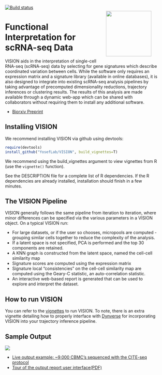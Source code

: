 <img src="man/figures/logo.svg" align="right" style="width: 150px; padding: 20px"/> [![Build status](https://travis-ci.org/YosefLab/VISION.svg?branch=master)](https://travis-ci.org/YosefLab/VISION)

# Functional Interpretation for <br/> scRNA-seq Data

VISION aids in the interpretation of single-cell RNA-seq (scRNA-seq) data by selecting for gene signatures which describe coordinated variation between cells.  While the software only requires an expression matrix and a signature library (available in online databases), it is also designed to integrate into existing scRNA-seq analysis pipelines by taking advantage of precomputed dimensionality reductions, trajectory inferences or clustering results.  The results of this analysis are made available through a dynamic web-app which can be shared with collaborators without requiring them to install any additional software.

* [Biorxiv Preprint](https://www.biorxiv.org/content/early/2018/08/29/403055)

## Installing VISION

We recommend installing VISION via github using devtools:

```r
require(devtools)
install_github("YosefLab/VISION", build_vignettes=T)
```

We recommend using the build_vignettes argument to view vignettes from R (use the `vignette()` function). 

See the DESCRIPTION file for a complete list of R dependencies.  If the R dependencies are already installed, installation should finish in a few minutes.

## The VISION Pipeline

VISION generally follows the same pipeline from iteration to iteration, where minor differences can be specified via the various parameters in a VISION object. On a typical VISION run:

- For large datasets, or if the user so chooses, micropools are computed - grouping similar cells together to reduce the complexity of the analysis.
- If a latent space is not specified, PCA is performed and the top 30 components are retained.
- A KNN graph is constructed from the latent space, named the cell-cell similarity map
- Signature scores are computed using the expression matrix
- Signature local “consistencies” on the cell-cell similarity map are computed using the Geary-C statistic, an auto-correlation statistic.
- An interactive web-based report is generated that can be used to explore and interpret the dataset.

## How to run VISION

You can refer to the [vignettes](/vignettes) to run VISION. To note, there is an extra vignette detailing how
to properly interface with [Dynverse](https://github.com/dynverse) for incorporating VISION into your
trajectory inference pipeline.

## Sample Output

![](example_report.png)

- [Live output example: ~9,000 CBMC's sequenced with the CITE-seq protocol](http://s124.millennium.berkeley.edu:7703/)
- [Tour of the output report user interface(PDF)](https://github.com/YosefLab/VISION/raw/master/docs/VISION_Report_Manual.pdf)
